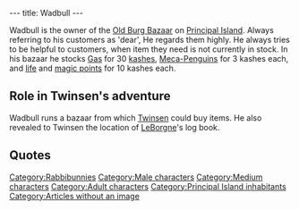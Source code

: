 ---
title: Wadbull
---

{{Character|
Name=Wadbull|
Image=DIVERS.gif|
Race=[[Rabbibunny]]|
Gender=Male|
Size=Medium|
Age=Adult}}

Wadbull is the owner of the [[Old Burg Bazaar]] on [[Principal Island]]. Always referring to his customers as 'dear', He regards them highly. He always tries to be helpful to customers, when item they need is not currently in stock. In his bazaar he stocks [[Gas]] for 30 [[kashes]], [[Meca-Penguins]] for 3 kashes each, and [[life points|life]] and [[magic points]] for 10 kashes each.

==Role in Twinsen's adventure==
Wadbull runs a bazaar from which [[Twinsen]] could buy items. He also revealed to Twinsen the location of [[LeBorgne]]'s log book.

==Quotes==
{{Quote|
Quote=Welcome dear customer! I don't have any more cherry flavoured syrup, but there is a pharmacy open on Citadel Island.|
Character=Wadbull}}
{{Quote|
Quote=Haha! You too are looking for his treasure? Well I sure once had a dusty book about LeBorgne, but a customer bought it this morning. It was a rabibunny. I know that he works over at the library.|
Character=Wadbull}}
{{Quote|
Quote=I don't know her. But go and see Wadbull over at the bazaar. And be careful... normally it is forbidden to talk about that.|
Character=A grobo in the tavern}}

[[Category:Rabbibunnies]]
[[Category:Male characters]]
[[Category:Medium characters]]
[[Category:Adult characters]]
[[Category:Principal Island inhabitants]]
[[Category:Articles without an image]]
